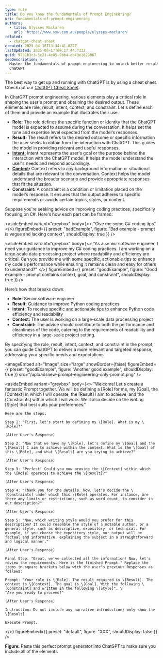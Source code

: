 ```yaml
---
type: rule
title: Do you know the fundamentals of Prompt Engineering?
uri: fundamentals-of-prompt-engineering
authors:
  - title: Ulysses Maclaren
    url: 'https://www.ssw.com.au/people/ulysses-maclaren'
related:
  - chatgpt-cheat-sheet
created: 2023-04-18T13:34:41.822Z
lastUpdated: 2025-06-17T09:17:44.733Z
guid: 9731b1c3-5c21-4e85-8bb4-cb43e1823867
seoDescription: >-
  Master the fundamentals of prompt engineering to unlock better results with
  ChatGPT
---
```


The best way to get up and running with ChatGPT is by using a cheat sheet. Check out our [ChatGPT Cheat Sheet](/chatgpt-cheat-sheet).

In ChatGPT prompt engineering, various elements play a critical role in shaping the user's prompt and obtaining the desired output. These elements are role, result, intent, context, and constraint.
Let's define each of them and provide an example that illustrates their use.

* **[Role:](/give-chatgpt-a-role)**  The role defines the specific function or identity that the ChatGPT model is expected to assume during the conversation. It helps set the tone and expertise level expected from the model's responses.
* **Result:** The result refers to the desired outcome or specific information the user seeks to obtain from the interaction with ChatGPT. This guides the model in providing relevant and useful responses.
* **[Intent:](/define-intent-in-prompts)** Intent represents the user's goal or the purpose behind the interaction with the ChatGPT model. It helps the model understand the user's needs and respond accordingly.
* **[Context](/tell-chatgpt-to-ask-questions):** Context refers to any background information or situational details that are relevant to the conversation. Context helps the model understand the broader scenario and provide appropriate responses that fit the situation.
* **Constraint:** A constraint is a condition or limitation placed on the model's response. It ensures that the output adheres to specific requirements or avoids certain topics, styles, or content.

Suppose you're seeking advice on improving coding practices, specifically focusing on C#. Here's how each part can be framed:

<asideEmbed
  variant="greybox"
  body={<>
    "Give me some C# coding tips"
  </>}
  figureEmbed={{
    preset: "badExample",
    figure: "Bad example - prompt is vague and lacking context",
    shouldDisplay: true
  }}
/>

<asideEmbed
  variant="greybox"
  body={<>
    "As a senior software engineer, I need your guidance to improve my C# coding practices. I am working on a large-scale data processing project where readability and efficiency are critical. Can you provide me with some specific, actionable tips to enhance my code's performance while ensuring it remains clean and easy for others to understand?"
  </>}
  figureEmbed={{
    preset: "goodExample",
    figure: "Good example - prompt contains context, goal, and constraint",
    shouldDisplay: true
  }}
/>

Here’s how that breaks down:

* **Role:** Senior software engineer
* **Result:** Guidance to improve Python coding practices
* **Intent:** To receive specific and actionable tips to enhance Python code efficiency and readability
* **Context:** The user is working on a large-scale data processing project
* **Constraint:** The advice should contribute to both the performance and cleanliness of the code, catering to the requirements of readability and efficiency in a large-scale project setting.

By specifying the role, result, intent, context, and constraint in the prompt, you can guide ChatGPT to deliver a more relevant and targeted response, addressing your specific needs and expectations.

<imageEmbed
  alt="Image"
  size="large"
  showBorder={false}
  figureEmbed={{
    preset: "goodExample",
    figure: "Another good example",
    shouldDisplay: true
  }}
  src="/uploadsnew-prompt-engineering-only-prompt.png"
/>

<asideEmbed
  variant="greybox"
  body={<>
    "Welcome! Let's create a fantastic Prompt together. We will be defining a \[Role] for me, my \[Goal], the \[Context] in which I will operate, the \[Result] I aim to achieve, and the \[Constraints] within which I will work. We'll also decide on the writing \[Style] that best suits your preferences."
    
    Here are the steps:
    
    Step 1: "First, let's start by defining my \[Role]. What is my \[Role]?"
    
    (After User's Response)
    
    Step 2: "Now that we have my \[Role], let's define my \[Goal] and the \[Result] I aim to achieve within the context. What is the \[Goal] of this \[Role], and what \[Result] are you trying to achieve?"
    
    (After User's Response)
    
    Step 3: "Perfect! Could you now provide the \[Context] within which the \[Role] operates to achieve the \[Result]?"
    
    (After User's Response)
    
    Step 4: "Thank you for the details. Now, let's decide the \[Constraints] under which this \[Role] operates. For instance, are there any limits or restrictions, such as word count, to consider in our description?"
    
    (After User's Response)
    
    Step 5: "Now, which writing style would you prefer for this description? It could resemble the style of a notable author, or a general style, such as descriptive, expository, or technical. For example, if you choose the expository style, our output will be factual and informative, explaining the subject in a straightforward and logical manner."
    
    (After User's Response)
    
    Final Step: "Great, we've collected all the information! Now, let's review the requirements. Here is the finished Prompt." Replace the items in square brackets below with the user's previous Responses as follows:
    
    Prompt: "Your role is \[Role]. The result required is \[Result]. The context is \[Context]. The goal is \[Goal]. With the following \[Constraint] and written in the following \[Style]". \
    "Are you ready to proceed?"
    
    (After User's Response)
    
    Instruction: Do not include any narrative introduction; only show the \[Result]
    
    Execute Prompt.
  </>}
  figureEmbed={{ preset: "default", figure: "XXX", shouldDisplay: false }}
/>

**Figure:** Paste this perfect prompt generator into ChatGPT to make sure you include all of the elements

<youtubeEmbed url="https://www.youtube.com/embed/EYjG6i53-xk" description="Video: This Will Make You Better than 99% ChatGPT Users (6 min)" />

